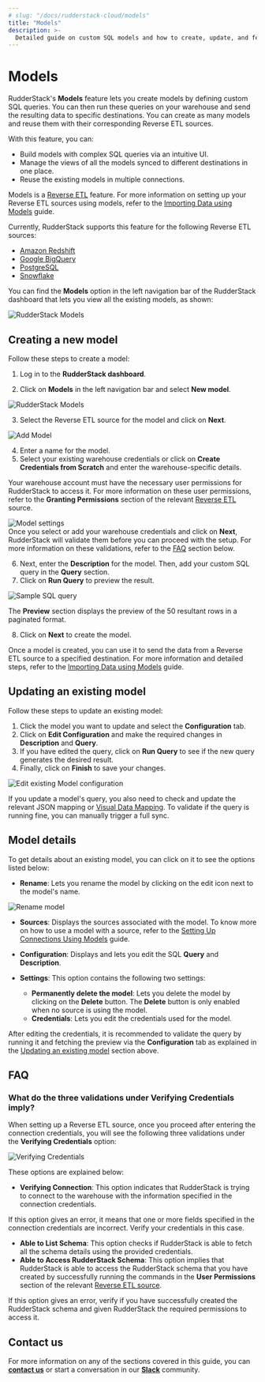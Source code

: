 ```yaml
---
# slug: "/docs/rudderstack-cloud/models"
title: "Models"
description: >-
  Detailed guide on custom SQL models and how to create, update, and fetch their details in the RudderStack dashboard.
---
```


# Models

RudderStack's **Models** feature lets you create models by defining custom SQL queries. You can then run these queries on your warehouse and send the resulting data to specific destinations. You can create as many models and reuse them with their corresponding Reverse ETL sources.

With this feature, you can:

* Build models with complex SQL queries via an intuitive UI.
* Manage the views of all the models synced to different destinations in one place.
* Reuse the existing models in multiple connections.

<div class="successBlock">
  
Models is a <a href="https://www.rudderstack.com/docs/reverse-etl/">Reverse ETL</a> feature. For more information on setting up your Reverse ETL sources using models, refer to the <a href="https://www.rudderstack.com/docs/reverse-etl/common-settings/importing-data-using-models/">Importing Data using Models</a> guide.
</div>

<div class="infoBlock">

Currently, RudderStack supports this feature for the following Reverse ETL sources:
<ul>
<li><a href="https://www.rudderstack.com/docs/reverse-etl/amazon-redshift/">Amazon Redshift</a></li> 
<li><a href="https://www.rudderstack.com/docs/reverse-etl/google-bigquery/">Google BigQuery</a></li>
<li><a href="https://www.rudderstack.com/docs/reverse-etl/postgresql/">PostgreSQL</a> </li>
<li><a href="https://www.rudderstack.com/docs/reverse-etl/snowflake/">Snowflake</a></li>
</ul>
</div>

You can find the **Models** option in the left navigation bar of the RudderStack dashboard that lets you view all the existing models, as shown:

<img src="../../assets/warehouse-actions-sources/models-view-dashboard.png" alt="RudderStack Models" />

## Creating a new model

Follow these steps to create a model:

1. Log in to the **RudderStack dashboard**.

2. Click on **Models** in the left navigation bar and select **New model**.

<img src="../../assets/warehouse-actions-sources/models-dashboard.png" alt="RudderStack Models"/>

3. Select the Reverse ETL source for the model and click on **Next**.

<img src="../../assets/warehouse-actions-sources/select-source-model.png" alt="Add Model"/>

4. Enter a name for the model.
5. Select your existing warehouse credentials or click on **Create Credentials from Scratch** and enter the warehouse-specific details.
 
<div class="warningBlock">

Your warehouse account must have the necessary user permissions for RudderStack to access it. For more information on these user permissions, refer to the <strong>Granting Permissions</strong> section of the relevant <a href="https://www.rudderstack.com/docs/reverse-etl/">Reverse ETL</a> source.
</div>

<img src="../../assets/warehouse-actions-sources/model-settings.png" alt="Model settings" />

<div class="infoBlock">
Once you select or add your warehouse credentials and click on <strong>Next</strong>, RudderStack will validate them before you can proceed with the setup. For more information on these validations, refer to the <a href="#faq">FAQ</a> section below.
</div>

6. Next, enter the **Description** for the model. Then, add your custom SQL query in the **Query** section. 
7. Click on **Run Query** to preview the result.

<img src="../../assets/warehouse-actions-sources/sample-sql-query.png" alt="Sample SQL query" />

<div class="infoBlock">

The <strong>Preview</strong> section displays the preview of the 50 resultant rows in a paginated format.
</div>

8. Click on **Next** to create the model.

<div class="infoBlock">
Once a model is created, you can use it to send the data from a Reverse ETL source to a specified destination. For more information and detailed steps, refer to the <a href="https://www.rudderstack.com/docs/reverse-etl/common-settings/importing-data-using-models/">Importing Data using Models</a> guide.
</div>

## Updating an existing model

Follow these steps to update an existing model:

1. Click the model you want to update and select the **Configuration** tab.
2. Click on **Edit Configuration** and make the required changes in  **Description** and **Query**.
3. If you have edited the query, click on **Run Query** to see if the new query generates the desired result.
4. Finally, click on **Finish** to save your changes.

<img src="../../assets/warehouse-actions-sources/edit-model-configuration.png" alt="Edit existing Model configuration" />

<div class="infoBlock">
  
If you update a model's query, you also need to check and update the relevant JSON mapping or <a href="https://www.rudderstack.com/docs/reverse-etl/features/visual-data-mapper/">Visual Data Mapping</a>. To validate if the query is running fine, you can manually trigger a full sync.
</div>

## Model details

To get details about an existing model, you can click on it to see the options listed below:

- **Rename**: Lets you rename the model by clicking on the edit icon next to the model's name.

<img src="../../assets/warehouse-actions-sources/model-rename.png" alt="Rename model" />

- **Sources**: Displays the sources associated with the model. To know more on how to use a model with a source, refer to the [Setting Up Connections Using Models](https://www.rudderstack.com/docs/reverse-etl/features/models/) guide.
- **Configuration**: Displays and lets you edit the SQL **Query** and **Description**.
- **Settings**: This option contains the following two settings:

   - **Permanently delete the model**: Lets you delete the model by clicking on the **Delete** button. The **Delete** button is only enabled when no source is using the model.
   - **Credentials**: Lets you edit the credentials used for the model.

<div class="infoBlock">

After editing the credentials, it is recommended to validate the query by running it and fetching the preview via the <strong>Configuration</strong> tab as explained in the <a href="https://www.rudderstack.com/docs/reverse-etl/features/models/#updating-an-existing-model">Updating an existing model</a> section above.
</div>

## FAQ

### What do the three validations under Verifying Credentials imply?

When setting up a Reverse ETL source, once you proceed after entering the connection credentials, you will see the following three validations under the **Verifying Credentials** option:

<img src="../../assets/validations.png" alt="Verifying Credentials" />

These options are explained below:

* **Verifying Connection**: This option indicates that RudderStack is trying to connect to the warehouse with the information specified in the connection credentials. 

<div class="warningBlock">

If this option gives an error, it means that one or more fields specified in the connection credentials are incorrect. Verify your credentials in this case.
</div>

* **Able to List Schema**: This option checks if RudderStack is able to fetch all the schema details using the provided credentials. 
* **Able to Access RudderStack Schema**: This option implies that RudderStack is able to access the RudderStack schema that you have created by successfully running the commands in the **User Permissions** section of the relevant [Reverse ETL source](https://www.rudderstack.com/docs/reverse-etl/). 

<div class="warningBlock">

If this option gives an error, verify if you have successfully created the RudderStack schema and given RudderStack the required permissions to access it.
</div>

## Contact us

For more information on any of the sections covered in this guide, you can [**contact us**](mailto:%20docs@rudderstack.com) or start a conversation in our [**Slack**](https://rudderstack.com/join-rudderstack-slack-community) community.
